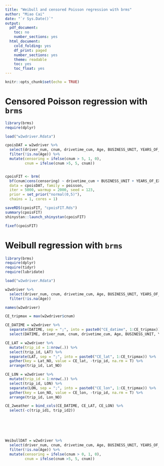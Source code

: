 ```yaml
---
title: "Weibull and censored Poisson regression with brms"
author: "Miao Cai"
date: "`r Sys.Date()`"
output:
  pdf_document:
    toc: no
    number_sections: yes
  html_document:
    cold_folding: yes
    df_print: paged
    number_sections: yes
    theme: readable
    toc: yes
    toc_float: yes
---
```


```r
knitr::opts_chunk$set(echo = TRUE)
```

# Censored Poisson regression with `brms`

```r
library(brms)
require(dplyr)

load("w2wdriver.Rdata")

cpoisDAT = w2wdriver %>% 
  select(driver_num, cnum, drivetime_cum, Age, BUSINESS_UNIT, YEARS_OF_EXP, visibility, precipIntensity, precipProbability) %>% 
  filter(!is.na(Age)) %>% 
  mutate(censoring = ifelse(cnum > 5, 1, 0),
         cnum = ifelse(cnum >5, 5, cnum))


cpoisFIT <- brm(
  bf(cnum|cens(censoring) ~ drivetime_cum + BUSINESS_UNIT + YEARS_OF_EXP + visibility + precipIntensity + precipProbability + (1 + drivetime_cum|driver_num)),
  data = cpoisDAT, family = poisson, 
  iter = 5000, warmup = 2000, seed = 123,
  prior = set_prior("normal(0,5)"),
  chains = 1, cores = 1)

saveRDS(cpoisFIT, "cpoisFIT.Rds")
summary(cpoisFIT)
shinystan::launch_shinystan(cpoisFIT)

fixef(cpoisFIT)
```

# Weibull regression with `brms`

```r
library(brms)
require(dplyr)
require(tidyr)
require(lubridate)

load("w2wdriver.Rdata")

w2wdriver %>% 
  select(driver_num, cnum, drivetime_cum, Age, BUSINESS_UNIT, YEARS_OF_EXP, visibility, precipIntensity, precipProbability) %>% 
  filter(!is.na(Age))

names(w2wdriver)

CE_tripmax = max(w2wdriver$cnum)

CE_DATIME = w2wdriver %>% 
  separate(DATIME, sep = ";", into = paste0("CE_datime", 1:CE_tripmax)) %>%  
  select(DATIME, driver_num, cnum, drivetime_cum, Age, BUSINESS_UNIT, YEARS_OF_EXP, visibility, precipIntensity, precipProbability) %>% 

CE_LAT = w2wdriver %>% 
  mutate(trip_id = 1:nrow(.)) %>% 
  select(trip_id, LAT) %>% 
  separate(LAT, sep = ";", into = paste0("CE_lat", 1:CE_tripmax)) %>%  
  gather(key = Lat_NO, value = CE_lat, -trip_id, na.rm = T) %>% 
  arrange(trip_id, Lat_NO) 

CE_LON = w2wdriver %>% 
  mutate(trip_id = 1:nrow(.)) %>% 
  select(trip_id, LON) %>% 
  separate(LON, sep = ";", into = paste0("CE_lon", 1:CE_tripmax)) %>%  
  gather(key = Lon_NO, value = CE_lon, -trip_id, na.rm = T) %>% 
  arrange(trip_id, Lon_NO) 

CE_2weather = bind_cols(CE_DATIME, CE_LAT, CE_LON) %>% 
  select(-c(trip_id1, trip_id2))






WeibullDAT = w2wdriver %>% 
  select(driver_num, cnum, drivetime_cum, Age, BUSINESS_UNIT, YEARS_OF_EXP, visibility, precipIntensity, precipProbability) %>% 
  filter(!is.na(Age)) %>% 
  mutate(censoring = ifelse(cnum > 0, 1, 0),
         cnum = ifelse(cnum >5, 5, cnum))
```

